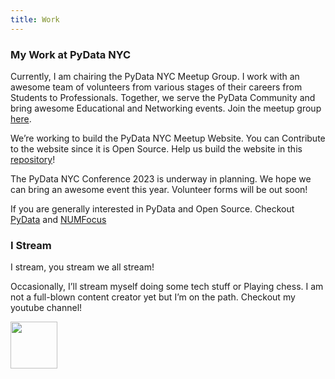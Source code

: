 ```yaml
---
title: Work
---
```


### My Work at PyData NYC

Currently, I am chairing the PyData NYC Meetup Group. I work with an awesome team of volunteers from various stages of their careers from Students to Professionals. Together, we serve the PyData Community and bring awesome Educational and Networking events. Join the meetup group [here](https://www.meetup.com/PyDataNYC/).

We're working to build the PyData NYC Meetup Website. You can Contribute to the website since it is Open Source. Help us build the website in this [repository](https://github.com/PyData-NYC-meetup/NYCMeetupWebsite)!

The PyData NYC Conference 2023 is underway in planning. We hope we can bring an awesome event this year. Volunteer forms will be out soon!

If you are generally interested in PyData and Open Source. Checkout [PyData](https://www.pydata.org) and [NUMFocus](https://www.numfocus.org)


### I Stream

I stream, you stream we all stream!

Occasionally, I'll stream myself doing some tech stuff or Playing chess. I am not a full-blown content creator yet but I'm on the path. Checkout my youtube channel!

[![](../assets/youtube_icon.png){width=75}](https://www.youtube.com/channel/UC4vt3mUiYe-rx-xA1mFwLRw)
